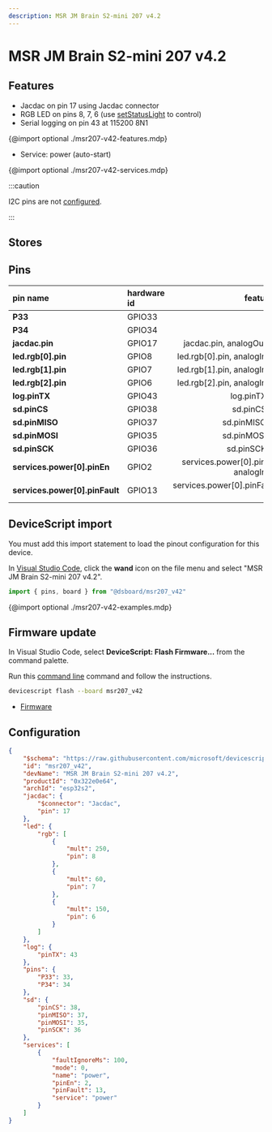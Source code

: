 ```yaml
---
description: MSR JM Brain S2-mini 207 v4.2
---
```

# MSR JM Brain S2-mini 207 v4.2


## Features

-  Jacdac on pin 17 using Jacdac connector
-  RGB LED on pins 8, 7, 6  (use [setStatusLight](/developer/status-light) to control)
-  Serial logging on pin 43 at 115200 8N1

{@import optional ./msr207-v42-features.mdp}

-  Service: power (auto-start)

{@import optional ./msr207-v42-services.mdp}


:::caution

I2C pins are not [configured](/developer/board-configuration).

:::


## Stores


## Pins

| pin name | hardware id | features |
|:---------|:------------|---------:|
| **P33** |  GPIO33 |  io |
| **P34** |  GPIO34 |  io |
| **jacdac.pin** |  GPIO17 |  jacdac.pin,  analogOut,  io |
| **led.rgb[0].pin** |  GPIO8 |  led.rgb[0].pin,  analogIn,  io |
| **led.rgb[1].pin** |  GPIO7 |  led.rgb[1].pin,  analogIn,  io |
| **led.rgb[2].pin** |  GPIO6 |  led.rgb[2].pin,  analogIn,  io |
| **log.pinTX** |  GPIO43 |  log.pinTX,  io |
| **sd.pinCS** |  GPIO38 |  sd.pinCS,  io |
| **sd.pinMISO** |  GPIO37 |  sd.pinMISO,  io |
| **sd.pinMOSI** |  GPIO35 |  sd.pinMOSI,  io |
| **sd.pinSCK** |  GPIO36 |  sd.pinSCK,  io |
| **services.power[0].pinEn** |  GPIO2 |  services.power[0].pinEn,  analogIn,  io |
| **services.power[0].pinFault** |  GPIO13 |  services.power[0].pinFault,  io |



## DeviceScript import


You must add this import statement to load 
the pinout configuration for this device.

In [Visual Studio Code](/getting-started/vscode),
click the **wand** icon on the file menu and 
select "MSR JM Brain S2-mini 207 v4.2".

```ts
import { pins, board } from "@dsboard/msr207_v42"
```

{@import optional ./msr207-v42-examples.mdp}

## Firmware update

In Visual Studio Code,
select **DeviceScript: Flash Firmware...** from the command palette.
        
Run this [command line](/api/cli) command and follow the instructions.

```bash
devicescript flash --board msr207_v42
```


- [Firmware](https://github.com/microsoft/devicescript-esp32/releases/latest/download/devicescript-esp32s2-msr207_v42-0x1000.bin)

## Configuration

```json title="msr207_v42.json"
{
    "$schema": "https://raw.githubusercontent.com/microsoft/devicescript-esp32/main/boards/esp32deviceconfig.schema.json",
    "id": "msr207_v42",
    "devName": "MSR JM Brain S2-mini 207 v4.2",
    "productId": "0x322e0e64",
    "archId": "esp32s2",
    "jacdac": {
        "$connector": "Jacdac",
        "pin": 17
    },
    "led": {
        "rgb": [
            {
                "mult": 250,
                "pin": 8
            },
            {
                "mult": 60,
                "pin": 7
            },
            {
                "mult": 150,
                "pin": 6
            }
        ]
    },
    "log": {
        "pinTX": 43
    },
    "pins": {
        "P33": 33,
        "P34": 34
    },
    "sd": {
        "pinCS": 38,
        "pinMISO": 37,
        "pinMOSI": 35,
        "pinSCK": 36
    },
    "services": [
        {
            "faultIgnoreMs": 100,
            "mode": 0,
            "name": "power",
            "pinEn": 2,
            "pinFault": 13,
            "service": "power"
        }
    ]
}
```
